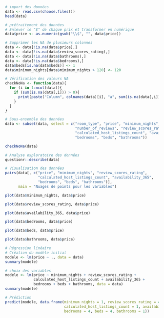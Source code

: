 ```r
# import des données
data <- read.csv(choose.files())
head(data)

```

```r
# prétraitement des données
# Enlever le "$" de chaque prix et transformer en numérique
data$price <- as.numeric(gsub("\\$", "", data$price))

# Supprimer les NA de plusieurs colonnes
data <- data[!is.na(data$price),]
data <- data[!is.na(data$review_scores_rating),]
data <- data[!is.na(data$bathrooms),]
data <- data[!is.na(data$bedrooms),]
data$beds[is.na(data$beds)] <- 1
data$minimum_nights[data$minimum_nights > 120] <- 120

# Vérification des valeurs NA
checkNoNa <- function(data){
  for (i in 1:ncol(data)){
    if (sum(is.na(data[,i])) > 0){
      print(paste("Column", colnames(data)[i], "a", sum(is.na(data[,i])), "valeur NA"))
    }
  }
}

# Sous-ensemble des données
data <- subset(data, select = c("room_type", "price", "minimum_nights", "neighbourhood", 
                                "number_of_reviews", "review_scores_rating", 
                                "calculated_host_listings_count", "availability_365", 
                                "bedrooms", "beds", "bathrooms"))

checkNoNa(data)

```

```r
# Analyse exploratoire des données
questionr::describe(data)

```

```r
# Visualisation des données
pairs(data[, c("price", "minimum_nights", "review_scores_rating", 
               "calculated_host_listings_count", "availability_365", 
               "bedrooms", "beds", "bathrooms")], 
      main = "Nuages de points pour les variables")

```
```r
plot(data$minimum_nights, data$price)
```
```r
plot(data$review_scores_rating, data$price)
```
```r
plot(data$availability_365, data$price)
```
```r
plot(data$bedrooms, data$price)
```
```r
plot(data$beds, data$price)
```
```r
plot(data$bathrooms, data$price)
```


```r
# Régression linéaire
# Création du modèle initial
modele <- lm(price ~ ., data = data)
summary(modele)

```

```r
# choix des variables
modele <- lm(price ~ minimum_nights + review_scores_rating + 
             calculated_host_listings_count + availability_365 + 
             bedrooms + beds + bathrooms, data = data)
summary(modele)

```


```r
# Prédiction
predict(modele, data.frame(minimum_nights = 1, review_scores_rating = 4.21, 
                           calculated_host_listings_count = 1, availability_365 = 100, 
                           bedrooms = 4, beds = 4, bathrooms = 1))

```

